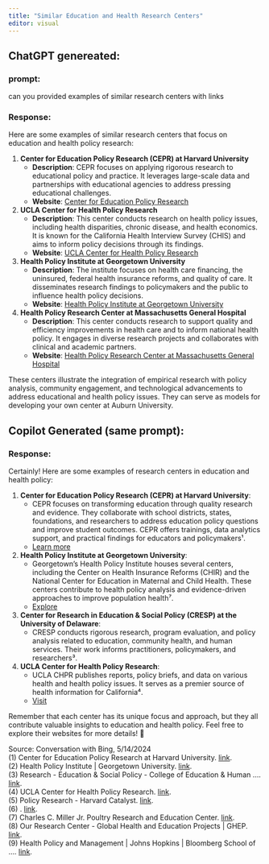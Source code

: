 ```yaml
---
title: "Similar Education and Health Research Centers"
editor: visual
---
```


## ChatGPT genereated:

### prompt:
can you provided examples of similar research centers with links

### Response:

Here are some examples of similar research centers that focus on education and health policy research:

1. **Center for Education Policy Research (CEPR) at Harvard University**
   - **Description**: CEPR focuses on applying rigorous research to educational policy and practice. It leverages large-scale data and partnerships with educational agencies to address pressing educational challenges.
   - **Website**: [Center for Education Policy Research](https://cepr.harvard.edu)

2. **UCLA Center for Health Policy Research**
   - **Description**: This center conducts research on health policy issues, including health disparities, chronic disease, and health economics. It is known for the California Health Interview Survey (CHIS) and aims to inform policy decisions through its findings.
   - **Website**: [UCLA Center for Health Policy Research](https://healthpolicy.ucla.edu)

3. **Health Policy Institute at Georgetown University**
   - **Description**: The institute focuses on health care financing, the uninsured, federal health insurance reforms, and quality of care. It disseminates research findings to policymakers and the public to influence health policy decisions.
   - **Website**: [Health Policy Institute at Georgetown University](https://hpi.georgetown.edu)

4. **Health Policy Research Center at Massachusetts General Hospital**
   - **Description**: This center conducts research to support quality and efficiency improvements in health care and to inform national health policy. It engages in diverse research projects and collaborates with clinical and academic partners.
   - **Website**: [Health Policy Research Center at Massachusetts General Hospital](https://www.massgeneral.org)

These centers illustrate the integration of empirical research with policy analysis, community engagement, and technological advancements to address educational and health policy issues. They can serve as models for developing your own center at Auburn University.

## Copilot Generated (same prompt):

### Response:

Certainly! Here are some examples of research centers in education and health policy:

1. **Center for Education Policy Research (CEPR) at Harvard University**:
   - CEPR focuses on transforming education through quality research and evidence. They collaborate with school districts, states, foundations, and researchers to address education policy questions and improve student outcomes. CEPR offers trainings, data analytics support, and practical findings for educators and policymakers¹.
   - [Learn more](https://cepr.harvard.edu/)

2. **Health Policy Institute at Georgetown University**:
   - Georgetown's Health Policy Institute houses several centers, including the Center on Health Insurance Reforms (CHIR) and the National Center for Education in Maternal and Child Health. These centers contribute to health policy analysis and evidence-driven approaches to improve population health⁷.
   - [Explore](https://hpi.georgetown.edu/)

3. **Center for Research in Education & Social Policy (CRESP) at the University of Delaware**:
   - CRESP conducts rigorous research, program evaluation, and policy analysis related to education, community health, and human services. Their work informs practitioners, policymakers, and researchers³.

4. **UCLA Center for Health Policy Research**:
   - UCLA CHPR publishes reports, policy briefs, and data on various health and health policy issues. It serves as a premier source of health information for California⁴.
   - [Visit](https://healthpolicy.ucla.edu/)

Remember that each center has its unique focus and approach, but they all contribute valuable insights to education and health policy. Feel free to explore their websites for more details! 🌟

Source: Conversation with Bing, 5/14/2024   
(1) Center for Education Policy Research at Harvard University. [link](https://cepr.harvard.edu/).    
(2) Health Policy Institute | Georgetown University. [link](https://hpi.georgetown.edu/).    
(3) Research - Education & Social Policy - College of Education & Human .... [link](https://www.cehd.udel.edu/research/education-social-policy/).    
(4) UCLA Center for Health Policy Research. [link](https://healthpolicy.ucla.edu/).   
(5) Policy Research - Harvard Catalyst. [link](https://catalyst.harvard.edu/community-engagement/policy-research/).    
(6) . [link](https://bing.com/search?q=research+centers+in+education+and+health+policy).   
(7) Charles C. Miller Jr. Poultry Research and Education Center. [link](https://agriculture.auburn.edu/research/poul/charles-miller-jr-poultry-center/).    
(8) Our Research Center - Global Health and Education Projects | GHEP. [link](https://globalhealthprojects.org/research-center/).    
(9) Health Policy and Management | Johns Hopkins | Bloomberg School of .... [link](https://publichealth.jhu.edu/departments/health-policy-and-management).    
